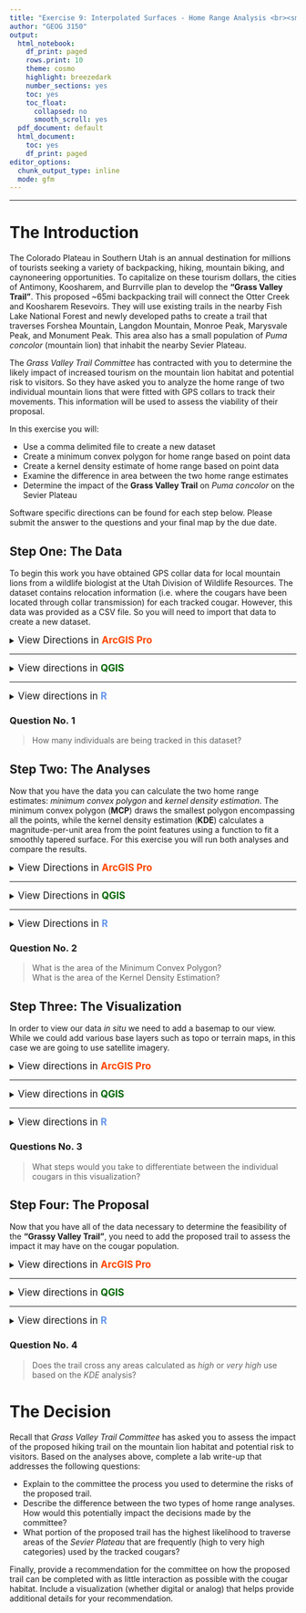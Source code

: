 ```yaml
---
title: "Exercise 9: Interpolated Surfaces - Home Range Analysis <br><small>Geographic Information Systems 1 Lab</small></br>"
author: "GEOG 3150"
output:
  html_notebook:
    df_print: paged
    rows.print: 10
    theme: cosmo
    highlight: breezedark
    number_sections: yes
    toc: yes
    toc_float:
      collapsed: no
      smooth_scroll: yes
  pdf_document: default
  html_document:
    toc: yes
    df_print: paged
editor_options:
  chunk_output_type: inline
  mode: gfm
---
```


```{=html}
<style type="text/css">

h1.title {
  font-size: 40px;
  font-family: "Times New Roman", Times, serif;
  color: DarkBlue;
  text-align: center;
}
h4.author { /* Header 4 - and the author and data headers use this too  */
  font-size: 20px;
  font-family: "Times New Roman", Times, serif;
  color: DarkBlue;
  text-align: center;
}
</style>
```
<hr></hr>

# The Introduction

The Colorado Plateau in Southern Utah is an annual destination for millions of tourists seeking a variety of backpacking, hiking, mountain biking, and caynoneering opportunities. To capitalize on these tourism dollars, the cities of Antimony, Koosharem, and Burrville plan to develop the **"Grass Valley Trail"**. This proposed ~65mi backpacking trail will connect the Otter Creek and Koosharem Resevoirs. They will use existing trails in the nearby Fish Lake National Forest and newly developed paths to create a trail that traverses Forshea Mountain, Langdon Mountain, Monroe Peak, Marysvale Peak, and Monument Peak. This area also has a small population of _Puma concolor_ (mountain lion) that inhabit the nearby Sevier Plateau.

The _Grass Valley Trail Committee_ has contracted with you to determine the likely impact of increased tourism on the mountain lion habitat and potential risk to visitors. So they have asked you to analyze the home range of two individual mountain lions that were fitted with GPS collars to track their movements. This information will be used to assess the viability of their proposal.

In this exercise you will:

-   Use a comma delimited file to create a new dataset
-   Create a minimum convex polygon for home range based on point data
-   Create a kernel density estimate of home range based on point data
-   Examine the difference in area between the two home range estimates
-   Determine the impact of the **Grass Valley Trail** on _Puma concolor_ on the Sevier Plateau

Software specific directions can be found for each step below. Please submit the answer to the questions and your final map by the due date.

## Step One: The Data

To begin this work you have obtained GPS collar data for local mountain lions from a wildlife biologist at the Utah Division of Wildlife Resources. The dataset contains relocation information (i.e. where the cougars have been located through collar transmission) for each tracked cougar. However, this data was provided as a CSV file. So you will need to import that data to create a new dataset.

<details>
<summary><big>View Directions in <b> [ArcGIS Pro]{style="color:#ff4500"} </b></big></summary>

First you will need to download the following datasets from GitHub by using right-click _Save as..._ or Crtl+click _Save as.._ on each link below: 

- [Cougar Relocations](https://raw.githubusercontent.com/chrismgentry/GIS1-Exercise-9/main/Data/cougars.csv)
- [Hiking Trail Nodes](https://raw.githubusercontent.com/chrismgentry/GIS1-Exercise-9/main/Data/hiking_trail.csv)

Wrap it up B!

</details>

<hr></hr>

<details>
<summary><big>View directions in <b> [QGIS]{style="color: #006400"} </b></big></summary>
First you will need to download the following datasets from GitHub by using right-click _Save as..._ or Crtl+click _Save as.._ on each link below: 

- [Cougar Relocations](https://raw.githubusercontent.com/chrismgentry/GIS1-Exercise-9/main/Data/cougars.csv)
- [Hiking Trail Nodes](https://raw.githubusercontent.com/chrismgentry/GIS1-Exercise-9/main/Data/hiking_trail.csv)<br>

In order to calculate home range you need to have your data in a projected coordinate system. So you will need to change your project CRS to ```EPSG: 32612 WGS 84/UTM zone 12N```. Now add the _comma delimited_ (or csv) file to  your project by clicking on the <img src= "Images/csv_image.png" alt="Add Delimited Text Layer" width="20" height="20"> button in the left vertical menu or selecting it on the menu bar through _Layer > Add Layer > Add Delimited Text Layer_. In the resulting window, remember to click the button <img src= "Images/file_path.png" alt="Browse File Path" width="20" height="20"> to browse to the location of the data. The _layer name_ will automatically populate or you can change this by typing a new name in the _Layer name_ field. Next, select **CSV (comma separated values)** in the _File Format_ options. You should use the project CRS for the _Geometry Definition_ and make sure the _X Field_ and _Y Field_ are set to the <u>proper UTM columns</u>. Finally at the bottom of the window click **Add**. 

<p align="center"><img src= "Images/delimited_text.png" alt="Data Source Manager|Delimited Text" width="440" height="520"></p>

Now you can close the _Delimited Text_ window. The resulting dataset is added to your layers as a temporary file. It can still be used for analysis and display purposes, but if you close the project the layer may be removed. To make it a permanent dataset, select the temporary dataset in the layers area, and on the menu bar choose _Layers > Save As…_ Alternatively you can right-click or Crtl+click on a Mac and choose _Export > Save features as..._

<p align="center"><img src= "Images/qgis_dataset.png" alt="View of new dataset" width="640" height="506"></p>
</details>

<hr></hr>

<details><summary><big>View directions in <b> [R]{style="color: #6495ED"} </b></span></big></summary>
BEfore you begin, you will need to open the following _Colab Notebook_ and insert **tocolab** after _github_ in the URL to open in the _Colab Environment_. As you have seen before, R requires various packages to complete certain analyses. In this exercise you will be using **tidyverse, OpenStreetMaps, ggfortify, maptools, and rgeos**. To install and load the packages we will use the following script:

``` r
packages <- c("adehabitatHR","ggfortify","OpenStreetMap","tidyverse","maptools","rgeos")
sapply(packages, install.packages, character.only=TRUE)
sapply(packages, require, character.only=TRUE)
```

Now that you have the packages required for the exercise you can read in the _csv_ file and view the resulting dataset. Using the ```read.csv``` command and a URL to the data on GitHub you will import and examine the data.

```r
cougars <- read.csv("https://raw.githubusercontent.com/chrismgentry/GIS1-Exercise-9/main/Data/cougars.csv")
head(cougars)
```

You can also plot the simple XY data to examine the spread of the dataset.
```r
ggplot(cougars) + geom_point(aes(utm_east, utm_north)) + 
                  labs(x="Easting", y="Northing") +
                  guides(color=guide_legend("Identification")) +
                  theme_bw() + theme(legend.position = "top") +
                  theme(axis.text.y = element_text(angle=90, hjust=0.5)) +
                  theme(panel.grid.major = element_blank(),
                        panel.grid.minor = element_blank()) +
                  xlim(405000,425000)
```

</details>

### Question No. 1
<blockquote>
How many individuals are being tracked in this dataset?
</blockquote>

## Step Two: The Analyses

Now that you have the data you can calculate the two home range estimates: _minimum convex polygon_ and _kernel density estimation_. The minimum convex polygon (**MCP**) draws the smallest polygon encompassing all the points, while the kernel density estimation (**KDE**) calculates a magnitude-per-unit area from the point features using a function to fit a smoothly tapered surface. For this exercise you will run both analyses and compare the results.

<details>
<summary><big>View Directions in <b> [ArcGIS Pro]{style="color:#ff4500"} </b></big></summary>

text

<blockquote>Insert images and text here</blockquote>

Wrap it up B!

</details>

<hr></hr>

<details>
<summary><big>View Directions in <b> [QGIS]{style="color:#006400"} </b></big></summary>

In the previous step you loaded the relocations and added the layer to your view. Now you will use several tools from the _Processing Toolbox_ &nbsp;<img src= "Images/qgis_toolbox.png" alt="Processing Toolbox" width="20" height="20"> to complete the analyses including:

- Minimum bounding geometry
- Add geometry attributes
- Heat map (Kernel Density Estimation)
- Raster calculator
- Polygonize (raster to vector)

To create the _minimum convex polygon_ you will use the ```Minimum bounding geometry``` tool that can be found in the _Processing Toolbox_ under **Vector geometry**. Alternatively you can search for it in the toolbox search bar. You will use the **cougar** dataset for the _Input layer_, and **Convex hull** for the _Geometry type_. All other options you can leave as the default. Remember this will create a temporary layer which you can choose to make permanent or rename in your layers for clarity. 

<p align="center"><img src= "Images/qgis_mbg.png" alt="Minimum bounding geometry options" width="482" height="387"></p>

You should now have a _Bounding geometry_ polygon in your layers you can style as necessary to display the information. By viewing the _attribute table_ you can see the area (in square meters) of the polygon. 

Creating the **KDE** estimate will take a few more steps before you can obtain the statistical information for comparison. Because the _kernel density estimation_ creates a raster dataset, you will classify the data using the ```raster calculator``` and convert the classified values to a vector with ```polygonize``` before examining the statistics. 

To begin this analysis you need to open the ```Heatmap (Kernel Density Estimation)``` tool from **Interpolation** in the _Processing Toolbox_. In the _input layer_ you will use the **cougar** dataset, set a _Radius_ of 2000, a _pixel size_ of 100, and set the _Kernel shape_ to _Epanechnikov_. 

<p align="center"><img src= "Images/qgis_heatmap.png" alt="Heatmap (KDE) options" width="480" height="386"></p>

Now click **Run**. This will create a **KDE** and add it to your layers. You can style the _heatmap_ using _symbology_ under the _properties_ menu for the data. IN order to get more information out of this analysis you need to **reclassify** the raster into the following categories:

- Level 1 = 0 to 60, low levels of relocations
- Level 2 = 61 to 120, moderate levels of relocations
- Level 3 = 121 to 180, high levels of relocations
- Level 4 = Greater than 180, very high level of relocations 

To do this you will use the ```Raster Calculator``` located under _Raster_ on the _Menu Bar_ or under _Raster analysis_ in the _Processing Toolbox_. In the _Layers_ section you should see the available raster layers in your current project. In the _Expression_ box you will paste the following SQL expression:

```
("Heatmap@1" <= 60) * 1 + 
(("Heatmap@1" > 60)  AND  ("Heatmap@1" <= 120)) * 2 + 
(("Heatmap@1" > 120)  AND  ("Heatmap@1" <= 180)) * 3 + 
("Heatmap@1" > 180) * 4
```

Where **"Heatmap\@1"** is the name of the _KDE_ output from the previous step. This will convert all of the values to a range of 1-4 indicating the level of relocations. In the section for _Reference layer(s) (used for automated extent, cellsize, and CRS)[optional]_ you should click the _browse file path_ button <img src= "Images/file_path.png" alt="Browse File Path" width="20" height="20"> to add the **Heatmap** (or the name of your _KDE_ file). Make the _Cell size_ to 100, using the dropdown menu next to the _Output extent [optional]_ select **Calculate from Layer** and choose your _Heatmap_. For the _Output CRS [optional]_ select the project CRS and then click **Run**.

<p align="center"><img src= "Images/qgis_rc.png" alt="Raster calculator options" width="430" height="502"></p>

This will add the reclassified heatmap to you layers. Now you can use ```Polygonize (raster to vector)``` found under _Raster > Conversion_ on the menur bar or _GDAL > Raster conversion_ in the _Processing Toolbox_. In the _Polygonize (Raster to Vector)_ window choose your reclassified KDE created in the previous step as the _Input layer_ and click **Run**. This will add another layer (usually called "Vectorized" if set as a temporary file) that turned the raster data to vector polygons. Finally, we need to use the **Add geometry attributes** found under _Vector > Geometry Tools_ on the menu bar or _Vector geometry_ in the _Processing Toolbox_. This will add columns for **Area** and **Perimeter** to the attribute table for the vectorized dataset. You will need to add the _vectorized_ layer as the **Input layer**, _Layer CRS_ for the **Calculate using** field and click **Run**.

<p align="center"><img src= "Images/qgis_geometries.png" alt="Add geometry attributes" width="426" height="222"></p>

Finally, if you click the **Show Statistical Summary** button <img src= "Images/qgis_statistics.png" alt="Show statistical summary" width="20" height="20"> on the primary horizontal menu, a new _Statistics_ panel will be added to your layout. By selecting the _Added geometry info_ layer (or the name of the file from the previous step) and choosing _area_ you can see a summary of the statistical information. The total area in the _KDE Estimation_ will be found in the **Sum** statistic.

</details>

<hr></hr>

<details>
<summary><big>View Directions in <b> [R]{style="color:#6495ED"} </b></big></summary>

For this exercise you will use the ```adehabitat``` package to calculate both the _MCP_ and _KDE_ polygons. Because this package uses specialized functions you need to convert your XY data to a class of data called _SpatialPoints_. Once the spatial data is created you can run both the MCP and KDE analyses for the dataset you obtained above.

Because the analyses need to be calculated using metric values, you will use the **utm-east** and **utm-north** columns in the dataset to create a set of coordinates with a _SpatialPoints_ class that will be used in the calculation of the polygons.

```r
x <- cougars$utm_east
y <- cougars$utm_north
xy <- as.data.frame(cbind(x,y))
coordinates(xy) <- ~x+y
```

With this new _XY_ dataset you can now create the **MCP** and **KDE** estimates for the cougar relocations. You will start with the **MCP** polygon. Using the ```mcp``` function in the ```adehabitat``` package, you will create the estimated _MCP home range_. Then you will need to convert the resulting _SpatialPolygonsDataFrame_ to a format that can be plotted using ```ggpolt2```. Currently you will use the ```fortify``` function, however as functions are deprecated over time, ```tidy``` as part of the ```broom``` package can also be used for this process.

```r
mcp.out <- mcp(xy, percent=100, unout="ha")
mcp.poly <- fortify(mcp.out)
```

In the script above you can see the area of the _minimum convex polygon_ is being measured in hectares. To determine the area of the _MCP_ you can type ```mcp.out$area``` to print the measurement.

While the _MCP_ creates a single bounding polygon, _kernel density estimates_ often are used to create multiple polygons that can be used similar to a _hotpsot analysis_. This requires a few additional steps as compared to the _MCP_ example above. Before converting the _SpatialPolygonsDataframe_ you will need to create multiple estimates from the dataset by varying the percentage level for the home range estimation. Essentially, higher percentage levels will encompass areas with very few relocations and lower percentage levels will encompass areas with a dense number of relocations. For this analysis you will create estimates based on:

- 100% level = includes low to very high levels of relocations
- 75% level = includes moderate to very high levels of relocations
- 50% level = includes high to very high levels of relocations
- 25% level = includes only very high level of relocations

Once these estimates are created you will need to ```fortify``` each of the polygons so they can be displayed with ```ggplot2```.

```r
kde <- kernelUD(xy, h=2000, kern="epa", grid=100)
kde100 <- getverticeshr(kde, 100, unout="ha")
kde75 <- getverticeshr(kde, 75, unout="ha")
kde50 <- getverticeshr(kde, 50, unout="ha")
kde25 <- getverticeshr(kde, 25, unout="ha")
kde.poly100 <- fortify(kde100)
kde.poly75 <- fortify(kde75)
kde.poly50 <- fortify(kde50)
kde.poly25 <- fortify(kde25)
```

In these KDE scripts you can print the area (hectares) of any polygon by typing ```kde##$area```, where ## is the _kde_ value from the scripts above. Viewing the area of **kde100** will allow you to view the entire area estimated by the analysis since it includes all levels of relocation.
</details>

### Question No. 2
<blockquote>
What is the area of the Minimum Convex Polygon?<br>
What is the area of the Kernel Density Estimation?
</blockquote>

## Step Three: The Visualization

In order to view our data _in situ_ we need to add a basemap to our view. While we could add various base layers such as topo or terrain maps, in this case we are going to use satellite imagery.

<details><summary><big>View directions in <b> [ArcGIS Pro]{style="color:#ff4500"} </b></span></big></summary>
A list of <b>directions</b>... 

<blockquote>insert images and text here</blockquote> 

wrap it up.

</details>

<hr></hr>

<details><summary><big>View directions in <b> [QGIS]{style="color:#006400"} </b></span></big></summary>
In a previous exercise you added XYZ tiles to your QGIS Browser. Remember to add **ESRI Satellite Imagery** to your broswer you need to Right-Click (CRTL+click on Mac) on _XYZ Tiles_ and click **"New Connection"** and add the following URL:

```
https://server.arcgisonline.com/ArcGIS/rest/services/World_Imagery/MapServer/tile/{z}/{y}/{x}
```

You can now click and drag ESRI Satellite into the layer to view the satellite imagery. Remember to arrange your layers so that you can visualize all of the data you are interesting in examining.

<p align="center"><img src= "Images/qgis_output.png" alt="QGIS Output" width="680" height="350"></p>

</details>

<hr></hr>

<details><summary><big>View directions in <b> [R]{style="color:#6495ED"} </b></span></big></summary>
To obtain imagery for this project you are again going to use ```OpenStreetMap``` to connect to **Bing Aerial Imagery**. Although you used the UTM values for the analysis, _OpenStreetMap_ only uses geographic coordinates for their imagery. So you will obtain the image first and then reproject it to the appropriate UTM zone.

In the following script you will be using the minimum and maximum values from _cougars_ longitude and latitude columns to set the bounding coordinates. To avoid any point being located on the edge of the image we are going to add a 0.05 degree buffer to each value. 

```r
imagery <- openmap(c(max(cougars$lat+0.05),min(cougars$long-0.05)),
                   c(min(cougars$lat-0.07),max(cougars$long+0.05)),
                   type = "bing")
```

Now you will convert the imagery projection from geographic coordinates to UTM Zone 12.

```r
imagery_utm <- openproj(imagery, 
                        projection = "+proj=utm +zone=12 +datum=WGS84 +units=m +no_defs")
```
                        
With this imagery now you can plot the _MCP_ and _KDE_ polygons as well as the data points if necessary.

```r
autoplot.OpenStreetMap(imagery_utm, expand = TRUE) + 
theme_bw() + theme(legend.position = "bottom") +
geom_polygon(data = kde.poly100, aes(x=long, y=lat, group=group), color = NA, fill = 'lightyellow') +
geom_polygon(data = kde.poly75, aes(x=long, y=lat, group=group), color = NA, fill = 'gold') +
geom_polygon(data = kde.poly50, aes(x=long, y=lat, group=group), color = NA, fill = 'darkorange') +
geom_polygon(data = kde.poly25, aes(x=long, y=lat, group=group), color = NA, fill = 'darkred') +
geom_polygon(data = mcp.poly, aes(x=long, y=lat), color = "red", fill = NA, alpha = 0.8, size = 1) +
geom_point(data = cougars, aes(x=utm_east, y=utm_north), alpha = 0.1) +
labs(x="Easting", y="Northing") + guides(color=guide_legend("Identifier")) +
theme(legend.position="bottom") +
theme(axis.text.y = element_text(angle=90, hjust=0.5))
```
</details>

### Questions No. 3
<blockquote>
What steps would you take to differentiate between the individual cougars in this visualization?
</blockquote>

## Step Four: The Proposal

Now that you have all of the data necessary to determine the feasibility of the **"Grassy Valley Trail"**, you need to add the proposed trail to assess the impact it may have on the cougar population.

<details><summary><big>View directions in <b> [ArcGIS Pro]{style="color:#ff4500"} </b></span></big></summary>
similar to _Step One_, you will begin by adding the 

</details>

<hr></hr>

<details><summary><big>View directions in <b> [QGIS]{style="color:#006400"} </b></span></big></summary>
In the first step you should have downloaded the **hiking_trails** dataset from _GitHub_. If you skipped that step you will need to download the [dataset](https://raw.githubusercontent.com/chrismgentry/GIS1-Exercise-9/main/Data/hiking_trail.csv) now. Similarly to step one, the data is formatted as a _\.csv_ file so you will need to use _Add Delimited Text Layer_ <img src= "Images/csv_image.png" alt="Add Delimited Text Layer" width="20" height="20"> to import the dataset. Once added to your layers you can use the **points to path** tool located in _Vector creation_ in the _Processing Toolbox_. In the _Input point layer_ parameter choose the **hiking_trail** dataset and in _Order field_ choose **node**. You can leave the remainder of the options as default and click **Run**.

<p align="center"><img src= "Images/qgis_p2p.png" alt="QGIS Output" width="482" height="387"></p>

Now you should have a line representing the proposed **"Grass Valley Trail"** that you can style appropriately to help examine all of the data.

</details>

<hr></hr>

<details><summary><big>View directions in <b> [R]{style="color:#6495ED"} </b></span></big></summary>
Similarly to step one, you are going to use ```read.csv``` and a URL from GitHub to import the data for the proposed **"Grass Valley Trail"**.

```r
trail <- read.csv('https://raw.githubusercontent.com/chrismgentry/GIS1-Exercise-9/main/Data/hiking_trail.csv')
```

In the previous step you created a visualization that allowed you to overlay the _MCP_ and _KDE_ polygons on aerial imagery as well as the relocations. To convert the **"Grass Valley Trail"** import from above, which is point data, to a line, you need to add the following script to visualization from above:

```
geom_path(data = trail, aes(x = x ,y = y), size = 1, linetype = 1)
```
Remember, ```ggplot2``` draws each layer over the previous. So if you want the proposed trail to be the top layer, it should be the last one drawn.

```r
autoplot.OpenStreetMap(imagery_utm, expand = TRUE) + 
theme_bw() + theme(legend.position = "bottom") +
geom_polygon(data = kde.poly100, aes(x=long, y=lat, group=group), color = NA, fill = 'lightyellow') +
geom_polygon(data = kde.poly75, aes(x=long, y=lat, group=group), color = NA, fill = 'gold') +
geom_polygon(data = kde.poly50, aes(x=long, y=lat, group=group), color = NA, fill = 'darkorange') +
geom_polygon(data = kde.poly25, aes(x=long, y=lat, group=group), color = NA, fill = 'darkred') +
geom_polygon(data = mcp.poly, aes(x=long, y=lat), color = "red", fill = NA, alpha = 0.8, size = 1) +
geom_path(data = trail, aes(x = x ,y = y), size = 1, linetype = 1) +
labs(x="Easting", y="Northing") + guides(color=guide_legend("Identifier")) +
theme(legend.position="bottom") +
theme(axis.text.y = element_text(angle=90, hjust=0.5))
```
</details>

### Question No. 4
<blockquote>
Does the trail cross any areas calculated as _high_ or _very high_ use based on the _KDE_ analysis?
</blockquote>

# The Decision
Recall that _Grass Valley Trail Committee_ has asked you to assess the impact of the proposed hiking trail on the mountain lion habitat and potential risk to visitors. Based on the analyses above, complete a lab write-up that addresses the following questions:

- Explain to the committee the process you used to determine the risks of the proposed trail.
- Describe the difference between the two types of home range analyses. How would this potentially impact the decisions made by the committee? 
- What portion of the proposed trail has the highest likelihood to traverse areas of the _Sevier Plateau_ that are frequently (high to very high categories) used by the tracked cougars?

Finally, provide a recommendation for the committee on how the proposed trail can be completed with as little interaction as possible with the cougar habitat. Include a visualization (whether digital or analog) that helps provide additional details for your recommendation.